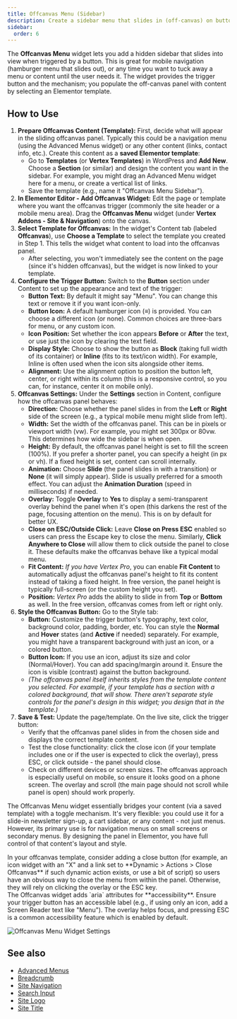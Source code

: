 ```yaml
---
title: Offcanvas Menu (Sidebar)
description: Create a sidebar menu that slides in (off-canvas) on button click, ideal for mobile navigation or hidden menus.
sidebar:
  order: 6
---
```



The **Offcanvas Menu** widget lets you add a hidden sidebar that slides into view when triggered by a button. This is great for mobile navigation (hamburger menu that slides out), or any time you want to tuck away a menu or content until the user needs it. The widget provides the trigger button and the mechanism; you populate the off-canvas panel with content by selecting an Elementor template.

## How to Use

<Steps>

1. **Prepare Offcanvas Content (Template):** First, decide what will appear in the sliding offcanvas panel. Typically this could be a navigation menu (using the Advanced Menus widget) or any other content (links, contact info, etc.). Create this content as a **saved Elementor template**:
   - Go to **Templates** (or **Vertex Templates**) in WordPress and **Add New**. Choose a **Section** (or similar) and design the content you want in the sidebar. For example, you might drag an Advanced Menu widget here for a menu, or create a vertical list of links.
   - Save the template (e.g., name it "Offcanvas Menu Sidebar").
2. **In Elementor Editor - Add Offcanvas Widget:** Edit the page or template where you want the offcanvas trigger (commonly the site header or a mobile menu area). Drag the **Offcanvas Menu** widget (under **Vertex Addons - Site & Navigation**) onto the canvas.
3. **Select Template for Offcanvas:** In the widget's Content tab (labeled **Offcanvas**), use **Choose a Template** to select the template you created in Step 1. This tells the widget what content to load into the offcanvas panel.
   - After selecting, you won't immediately see the content on the page (since it's hidden offcanvas), but the widget is now linked to your template.
4. **Configure the Trigger Button:** Switch to the **Button** section under Content to set up the appearance and text of the trigger:
   - **Button Text:** By default it might say "Menu". You can change this text or remove it if you want icon-only.
   - **Button Icon:** A default hamburger icon (≡) is provided. You can choose a different icon (or none). Common choices are three-bars for menu, or any custom icon.
   - **Icon Position:** Set whether the icon appears **Before** or **After** the text, or use just the icon by clearing the text field.
   - **Display Style:** Choose to show the button as **Block** (taking full width of its container) or **Inline** (fits to its text/icon width). For example, Inline is often used when the icon sits alongside other items.
   - **Alignment:** Use the alignment option to position the button left, center, or right within its column (this is a responsive control, so you can, for instance, center it on mobile only).
5. **Offcanvas Settings:** Under the **Settings** section in Content, configure how the offcanvas panel behaves:
   - **Direction:** Choose whether the panel slides in from the **Left** or **Right** side of the screen (e.g., a typical mobile menu might slide from left). 
   - **Width:** Set the width of the offcanvas panel. This can be in pixels or viewport width (vw). For example, you might set 300px or 80vw. This determines how wide the sidebar is when open.
   - **Height:** By default, the offcanvas panel height is set to fill the screen (100%). If you prefer a shorter panel, you can specify a height (in px or vh). If a fixed height is set, content can scroll internally.
   - **Animation:** Choose **Slide** (the panel slides in with a transition) or **None** (it will simply appear). Slide is usually preferred for a smooth effect. You can adjust the **Animation Duration** (speed in milliseconds) if needed.
   - **Overlay:** Toggle **Overlay** to **Yes** to display a semi-transparent overlay behind the panel when it's open (this darkens the rest of the page, focusing attention on the menu). This is on by default for better UX.
   - **Close on ESC/Outside Click:** Leave **Close on Press ESC** enabled so users can press the Escape key to close the menu. Similarly, **Click Anywhere to Close** will allow them to click outside the panel to close it. These defaults make the offcanvas behave like a typical modal menu.
   - <Badge text='Pro' variant='caution' /> **Fit Content:** *If you have Vertex Pro*, you can enable **Fit Content** to automatically adjust the offcanvas panel's height to fit its content instead of taking a fixed height. In free version, the panel height is typically full-screen (or the custom height you set).
   - <Badge text='Pro' variant='caution' /> **Position:** *Vertex Pro* adds the ability to slide in from **Top** or **Bottom** as well. In the free version, offcanvas comes from left or right only.
6. **Style the Offcanvas Button:** Go to the Style tab:
   - **Button:** Customize the trigger button's typography, text color, background color, padding, border, etc. You can style the **Normal** and **Hover** states (and **Active** if needed) separately. For example, you might have a transparent background with just an icon, or a colored button.
   - **Button Icon:** If you use an icon, adjust its size and color (Normal/Hover). You can add spacing/margin around it. Ensure the icon is visible (contrast) against the button background.
   - *(The offcanvas panel itself inherits styles from the template content you selected. For example, if your template has a section with a colored background, that will show. There aren't separate style controls for the panel's design in this widget; you design that in the template.)*
7. **Save & Test:** Update the page/template. On the live site, click the trigger button:
   - Verify that the offcanvas panel slides in from the chosen side and displays the correct template content.
   - Test the close functionality: click the close icon (if your template includes one or if the user is expected to click the overlay), press ESC, or click outside - the panel should close.
   - Check on different devices or screen sizes. The offcanvas approach is especially useful on mobile, so ensure it looks good on a phone screen. The overlay and scroll (the main page should not scroll while panel is open) should work properly.

</Steps>

The Offcanvas Menu widget essentially bridges your content (via a saved template) with a toggle mechanism. It's very flexible: you could use it for a slide-in newsletter sign-up, a cart sidebar, or any content - not just menus. However, its primary use is for navigation menus on small screens or secondary menus. By designing the panel in Elementor, you have full control of that content's layout and style.

<Aside type="note">In your offcanvas template, consider adding a close button (for example, an icon widget with an "X" and a link set to **Dynamic > Actions > Close Offcanvas** if such dynamic action exists, or use a bit of script) so users have an obvious way to close the menu from within the panel. Otherwise, they will rely on clicking the overlay or the ESC key.</Aside>

<Aside type="note">The Offcanvas widget adds `aria` attributes for **accessibility**. Ensure your trigger button has an accessible label (e.g., if using only an icon, add a Screen Reader text like "Menu"). The overlay helps focus, and pressing ESC is a common accessibility feature which is enabled by default.</Aside>

![Offcanvas Menu Widget Settings](https://cdn.webilia.com/u/d/2025/08/vertex-widget-offcanvas.png)

## See also

- [Advanced Menus](/vertex/widgets/site-navigation/advanced-menus/)
- [Breadcrumb](/vertex/widgets/site-navigation/breadcrumb/)
- [Site Navigation](/vertex/widgets/site-navigation/)
- [Search Input](/vertex/widgets/site-navigation/search-input/)
- [Site Logo](/vertex/widgets/site-navigation/site-logo/)
- [Site Title](/vertex/widgets/site-navigation/site-title/)
